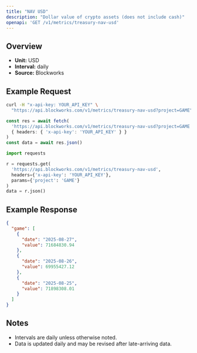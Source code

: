 ```yaml
---
title: "NAV USD"
description: "Dollar value of crypto assets (does not include cash)"
openapi: 'GET /v1/metrics/treasury-nav-usd'
---
```


## Overview

- **Unit:** USD
- **Interval:** daily
- **Source:** Blockworks

## Example Request

<CodeGroup>

```bash cURL
curl -H "x-api-key: YOUR_API_KEY" \
  "https://api.blockworks.com/v1/metrics/treasury-nav-usd?project=GAME"
```

```typescript TypeScript
const res = await fetch(
  'https://api.blockworks.com/v1/metrics/treasury-nav-usd?project=GAME',
  { headers: { 'x-api-key': 'YOUR_API_KEY' } }
)
const data = await res.json()
```

```python Python
import requests

r = requests.get(
  'https://api.blockworks.com/v1/metrics/treasury-nav-usd',
  headers={'x-api-key': 'YOUR_API_KEY'},
  params={'project': 'GAME'}
)
data = r.json()
```

</CodeGroup>

## Example Response

```json
{
  "game": [
    {
      "date": "2025-08-27",
      "value": 71684830.94
    },
    {
      "date": "2025-08-26",
      "value": 69955427.12
    },
    {
      "date": "2025-08-25",
      "value": 71898308.01
    }
  ]
}
```

## Notes
- Intervals are daily unless otherwise noted.
- Data is updated daily and may be revised after late-arriving data.
